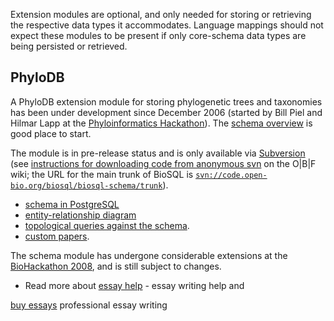 Extension modules are optional, and only needed for storing or retrieving the respective data types it accommodates. Language mappings should not expect these modules to be present if only core-schema data types are being persisted or retrieved.

==PhyloDB==
A PhyloDB extension module for storing phylogenetic trees and taxonomies has been under development since December 2006 (started by Bill Piel and Hilmar Lapp at the [http://hackathon.nescent.org/Phylohackathon_1 Phyloinformatics Hackathon]). The [[PhyloDBSchema|schema overview]] is good place to start.

The module is in pre-release status and is only available via [http://code.open-bio.org/svnweb/index.cgi/biosql/browse/biosql-schema/trunk Subversion] (see [http://open-bio.org/wiki/SourceCode#Downloading_and_updating_code_via_Anonymous_SVN instructions for downloading code from anonymous svn] on the O|B|F wiki; the URL for the main trunk of BioSQL is <code>svn://code.open-bio.org/biosql/biosql-schema/trunk</code>).
* [http://code.open-bio.org/svnweb/index.cgi/biosql/view/biosql-schema/trunk/sql/biosql-phylodb-pg.sql schema in PostgreSQL]
* [http://code.open-bio.org/svnweb/index.cgi/biosql/checkout/biosql-schema/trunk/doc/biosql-phylodb.pdf entity-relationship diagram]
* [http://code.open-bio.org/svnweb/index.cgi/biosql/view/biosql-schema/trunk/sql/phylodb-topo-queries.sql topological queries against the schema].
* [http://unipapers.org/custom-paper custom papers].
The schema module has undergone considerable extensions at the [http://hackathon.dbcls.jp BioHackathon 2008], and is still subject to changes.
* Read more about [http://www.professays.com/ essay help] - essay writing help and 
[http://www.hqessays.com/ buy essays] professional essay writing